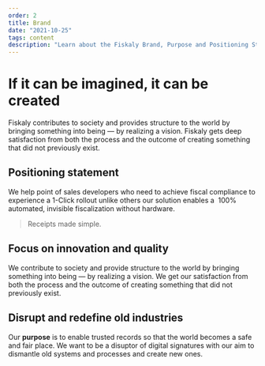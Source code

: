 ```yaml
---
order: 2
title: Brand
date: "2021-10-25"
tags: content
description: "Learn about the Fiskaly Brand, Purpose and Positioning Statement. Get the Logo Kit."
---
```


# If it can be imagined, it can be created

Fiskaly contributes to society and provides structure to the world by
bringing something into being — by realizing a vision.
Fiskaly gets deep satisfaction from both the process and the outcome of
creating something that did not previously exist.

## Positioning statement

We help point of sales developers who need to achieve fiscal compliance to experience a 1-Click rollout
unlike others our solution enables a  100% automated, invisible fiscalization without hardware.

> Receipts made simple.

## Focus on innovation and quality

We contribute to society and provide structure to the world by bringing something into being — by realizing a vision.
We get our satisfaction from both the process and the outcome of creating something that did not previously exist.

## Disrupt and redefine old industries

Our **purpose** is to enable trusted records so that the world becomes a safe and fair place.
We want to be a disuptor of digital signatures with our aim to dismantle old systems and processes and create new ones.
